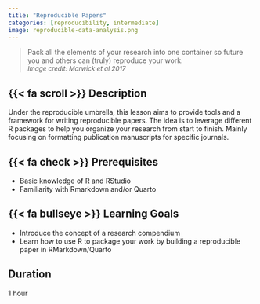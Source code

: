 ```yaml
---
title: "Reproducible Papers"
categories: [reproducibility, intermediate]
image: reproducible-data-analysis.png
---
```


> Pack all the elements of your research into one container so future you and others can (truly) reproduce your work.\
<font size="2"> *Image credit: Marwick et al 2017* </font>


##  {{< fa scroll >}} Description
Under the reproducible umbrella, this lesson aims to provide tools and a framework for writing reproducible papers. The idea is to leverage different R packages to help you organize your research from start to finish. Mainly focusing on formatting publication manuscripts for specific journals.

## {{< fa check >}} Prerequisites
- Basic knowledge of R and RStudio
- Familiarity with Rmarkdown and/or Quarto


## {{< fa bullseye >}} Learning Goals
- Introduce the concept of a research compendium
- Learn how to use R to package your work by building a reproducible paper in RMarkdown/Quarto

## <i class="fa-regular fa-clock"></i> Duration
1 hour
